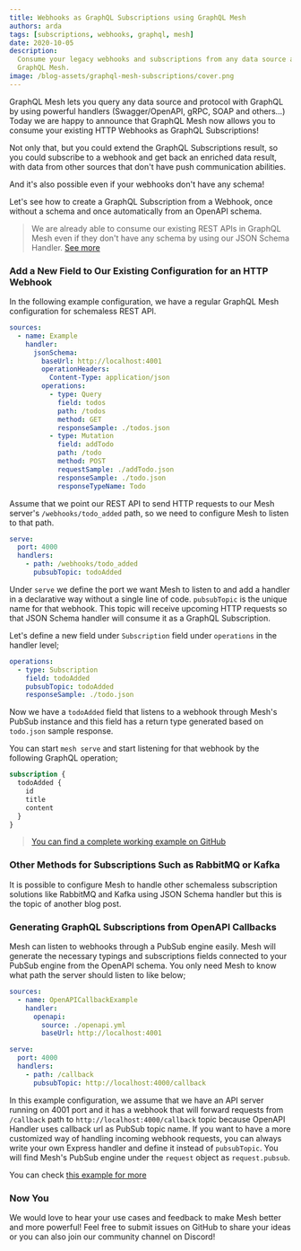 ```yaml
---
title: Webhooks as GraphQL Subscriptions using GraphQL Mesh
authors: arda
tags: [subscriptions, webhooks, graphql, mesh]
date: 2020-10-05
description:
  Consume your legacy webhooks and subscriptions from any data source as GraphQL Subscriptions with
  GraphQL Mesh.
image: /blog-assets/graphql-mesh-subscriptions/cover.png
---
```


GraphQL Mesh lets you query any data source and protocol with GraphQL by using powerful handlers
(Swagger/OpenAPI, gRPC, SOAP and others...) Today we are happy to announce that GraphQL Mesh now
allows you to consume your existing HTTP Webhooks as GraphQL Subscriptions!

Not only that, but you could extend the GraphQL Subscriptions result, so you could subscribe to a
webhook and get back an enriched data result, with data from other sources that don't have push
communication abilities.

And it's also possible even if your webhooks don't have any schema!

Let's see how to create a GraphQL Subscription from a Webhook, once without a schema and once
automatically from an OpenAPI schema.

> We are already able to consume our existing REST APIs in GraphQL Mesh even if they don't have any
> schema by using our JSON Schema Handler. [See more](/blog/migrating-from-rest)

### Add a New Field to Our Existing Configuration for an HTTP Webhook

In the following example configuration, we have a regular GraphQL Mesh configuration for schemaless
REST API.

```yaml
sources:
  - name: Example
    handler:
      jsonSchema:
        baseUrl: http://localhost:4001
        operationHeaders:
          Content-Type: application/json
        operations:
          - type: Query
            field: todos
            path: /todos
            method: GET
            responseSample: ./todos.json
          - type: Mutation
            field: addTodo
            path: /todo
            method: POST
            requestSample: ./addTodo.json
            responseSample: ./todo.json
            responseTypeName: Todo
```

Assume that we point our REST API to send HTTP requests to our Mesh server's `/webhooks/todo_added`
path, so we need to configure Mesh to listen to that path.

```yaml
serve:
  port: 4000
  handlers:
    - path: /webhooks/todo_added
      pubsubTopic: todoAdded
```

Under `serve` we define the port we want Mesh to listen to and add a handler in a declarative way
without a single line of code. `pubsubTopic` is the unique name for that webhook. This topic will
receive upcoming HTTP requests so that JSON Schema handler will consume it as a GraphQL
Subscription.

Let's define a new field under `Subscription` field under `operations` in the handler level;

```yaml
operations:
  - type: Subscription
    field: todoAdded
    pubsubTopic: todoAdded
    responseSample: ./todo.json
```

Now we have a `todoAdded` field that listens to a webhook through Mesh's PubSub instance and this
field has a return type generated based on `todo.json` sample response.

You can start `mesh serve` and start listening for that webhook by the following GraphQL operation;

```graphql
subscription {
  todoAdded {
    id
    title
    content
  }
}
```

> [You can find a complete working example on GitHub](https://github.com/Urigo/graphql-mesh/tree/master/examples/subscriptions-example)

### Other Methods for Subscriptions Such as RabbitMQ or Kafka

It is possible to configure Mesh to handle other schemaless subscription solutions like RabbitMQ and
Kafka using JSON Schema handler but this is the topic of another blog post.

### Generating GraphQL Subscriptions from OpenAPI Callbacks

Mesh can listen to webhooks through a PubSub engine easily. Mesh will generate the necessary typings
and subscriptions fields connected to your PubSub engine from the OpenAPI schema. You only need Mesh
to know what path the server should listen to like below;

```yaml
sources:
  - name: OpenAPICallbackExample
    handler:
      openapi:
        source: ./openapi.yml
        baseUrl: http://localhost:4001

serve:
  port: 4000
  handlers:
    - path: /callback
      pubsubTopic: http://localhost:4000/callback
```

In this example configuration, we assume that we have an API server running on 4001 port and it has
a webhook that will forward requests from `/callback` path to `http://localhost:4000/callback` topic
because OpenAPI Handler uses callback url as PubSub topic name. If you want to have a more
customized way of handling incoming webhook requests, you can always write your own Express handler
and define it instead of `pubsubTopic`. You will find Mesh's PubSub engine under the `request`
object as `request.pubsub`.

You can check
[this example for more](https://github.com/Urigo/graphql-mesh/tree/master/examples/openapi-subscriptions)

### Now You

We would love to hear your use cases and feedback to make Mesh better and more powerful! Feel free
to submit issues on GitHub to share your ideas or you can also join our community channel on
Discord!
